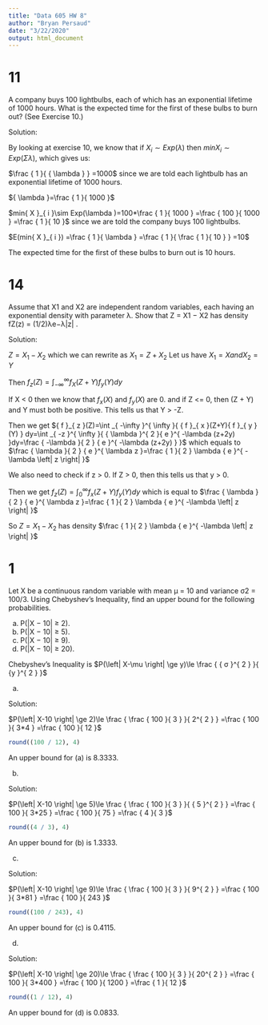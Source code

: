 ---
title: "Data 605 HW 8"
author: "Bryan Persaud"
date: "3/22/2020"
output: html_document
---

# 11

A company buys 100 lightbulbs, each of which has an exponential lifetime of 1000 hours. What is the expected time for the first of these bulbs to burn out? (See Exercise 10.)

Solution:

By looking at exercise 10, we know that if ${ X }_{ i }\sim Exp({ \lambda  })$ then $min{ X }_{ i }\sim Exp(\Sigma { \lambda  })$, which gives us:

$\frac { 1 }{ { \lambda  } } =1000$ since we are told each lightbulb has an exponential lifetime of 1000 hours.

${ \lambda  }=\frac { 1 }{ 1000 }$

$min{ X }_{ i }\sim Exp(\lambda )=100*\frac { 1 }{ 1000 } =\frac { 100 }{ 1000 } =\frac { 1 }{ 10 }$ since we are told the company buys 100 lightbulbs.

$E(min{ X }_{ i }) =\frac { 1 }{ \lambda  } =\frac { 1 }{ \frac { 1 }{ 10 }  } =10$

The expected time for the first of these bulbs to burn out is 10 hours.

# 14

Assume that X1 and X2 are independent random variables, each having an exponential density with parameter λ. Show that Z = X1 − X2 has density fZ(z) = (1/2)λe−λ|z|
.

Solution:

$Z={ X }_{ 1 }-{ X }_{ 2 }$ which we can rewrite as ${ X }_{ 1 }=Z+{ X }_{ 2 }$ Let us have ${ X }_{ 1 }=X and { X }_{ 2 }=Y$

Then ${ f }_{ z }(Z)=\int _{ -\infty  }^{ \infty  }{ { f }_{ { X } }(Z+Y){ f }_{ y }(Y)dy }$

If X < 0 then we know that ${ f }_{ x }(X)$ and ${ f }_{ y }(X)$ are 0. and if Z <= 0, then (Z + Y) and Y must both be positive. This tells us that Y > -Z.

Then we get ${ f }_{ z }(Z)=\int _{ -\infty  }^{ \infty  }{ { f }_{ x }(Z+Y){ f }_{ y }(Y) } dy=\int _{ -z }^{ \infty  }{ { \lambda  }^{ 2 }{ e }^{ -\lambda (z+2y) }dy=\frac { -\lambda  }{ 2 } { e }^{ -\lambda (z+2y) } }$ which equals to $\frac { \lambda  }{ 2 } { e }^{ \lambda z }=\frac { 1 }{ 2 } \lambda { e }^{ -\lambda \left| z \right|  }$

We also need to check if z > 0. If Z > 0, then this tells us that y > 0. 

Then we get ${ f }_{ z }(Z)=\int _{ 0 }^{ \infty  }{ { f }_{ x }(Z+Y){ f }_{ y }(Y) } dy$ which is equal to  $\frac { \lambda  }{ 2 } { e }^{ \lambda z }=\frac { 1 }{ 2 } \lambda { e }^{ -\lambda \left| z \right|  }$

So $Z={ X }_{ 1 }-{ X }_{ 2 }$ has density $\frac { 1 }{ 2 } \lambda { e }^{ -\lambda \left| z \right|  }$

# 1

Let X be a continuous random variable with mean µ = 10 and variance σ2 = 100/3. Using Chebyshev’s Inequality, find an upper bound for the following probabilities.

(a) P(|X − 10| ≥ 2).
(b) P(|X − 10| ≥ 5).
(c) P(|X − 10| ≥ 9).
(d) P(|X − 10| ≥ 20).

Chebyshev's Inequality is $P(\left| X-\mu  \right| \ge y)\le \frac { { σ }^{ 2 } }{ {y }^{ 2 } }$ 


(a)

Solution:

$P(\left| X-10 \right| \ge 2)\le \frac { \frac { 100 }{ 3 }  }{ 2^{ 2 } } =\frac { 100 }{ 3*4 } =\frac { 100 }{ 12 }$

```{r}
round((100 / 12), 4)
```

An upper bound for (a) is 8.3333.

(b)

Solution:

$P(\left| X-10 \right| \ge 5)\le \frac { \frac { 100 }{ 3 }  }{ { 5 }^{ 2 } } =\frac { 100 }{ 3*25 } =\frac { 100 }{ 75 } =\frac { 4 }{ 3 }$

```{r}
round((4 / 3), 4)
```

An upper bound for (b) is 1.3333.

(c)

Solution:

$P(\left| X-10 \right| \ge 9)\le \frac { \frac { 100 }{ 3 }  }{ 9^{ 2 } } =\frac { 100 }{ 3*81 } =\frac { 100 }{ 243 }$

```{r}
round((100 / 243), 4)
```

An upper bound for (c) is 0.4115.

(d)

Solution:

$P(\left| X-10 \right| \ge 20)\le \frac { \frac { 100 }{ 3 }  }{ 20^{ 2 } } =\frac { 100 }{ 3*400 } =\frac { 100 }{ 1200 } =\frac { 1 }{ 12 }$

```{r}
round((1 / 12), 4)
```

An upper bound for (d) is 0.0833.